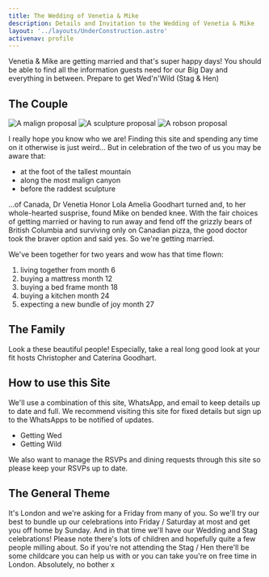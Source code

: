 ```yaml
---
title: The Wedding of Venetia & Mike
description: Details and Invitation to the Wedding of Venetia & Mike
layout: '../layouts/UnderConstruction.astro'
activenav: profile
---
```



Venetia & Mike are getting married and that's super happy days! You should be able
to find all the information guests need for our Big Day and everything in between.
Prepare to get Wed'n'Wild (Stag & Hen)

## The Couple

<Image src={proposalMalign} alt="A malign proposal"/>
<Image src={proposalSculpture} alt="A sculpture proposal"/>
<Image src={proposalRobson} alt="A robson proposal"/>

I really hope you know who we are! Finding this site and spending any time on it
otherwise is just weird... But in celebration of the two of us you may be aware that:

- at the foot of the tallest mountain
- along the most malign canyon
- before the raddest sculpture

...of Canada, Dr Venetia Honor Lola Amelia Goodhart turned and, to her whole-hearted
susprise, found Mike on bended knee. With the fair choices of getting married or
having to run away and fend off the grizzly bears of British Columbia and surviving
only on Canadian pizza, the good doctor took the braver option and said yes. So we're
getting married.

We've been together for two years and wow has that time flown:

1. living together from month 6
2. buying a mattress month 12
3. buying a bed frame month 18
4. buying a kitchen month 24
5. expecting a new bundle of joy month 27

## The Family

Look a these beautiful people! Especially, take a real long good look at your fit hosts
Christopher and Caterina Goodhart.

## How to use this Site

We'll use a combination of this site, WhatsApp, and email to keep details up to date
and full. We recommend visiting this site for fixed details but sign up to the WhatsApps
to be notified of updates.

- Getting Wed
- Getting Wild

We also want to manage the RSVPs and dining requests through this site so please keep
your RSVPs up to date.

## The General Theme

It's London and we're asking for a Friday from many of you. So we'll try our best to
bundle up our celebrations into Friday / Saturday at most and get you off home by Sunday.
And in that time we'll have our Wedding and Stag celebrations! Please note there's
lots of children and hopefully quite a few people milling about. So if you're not
attending the Stag / Hen there'll be some childcare you can help us with or you
can take you're on free time in London. Absolutely, no bother x
